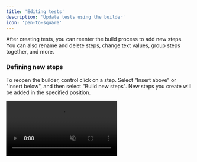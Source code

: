 ```yaml
---
title: 'Editing tests'
description: 'Update tests using the builder'
icon: 'pen-to-square'
---
```


After creating tests, you can reenter the build process to add new
steps. You can also rename and delete steps, change text values, group
steps together, and more.

### Defining new steps

To reopen the builder, control click on a step. Select "Insert above"
or "insert below", and then select "Build new
steps". New steps you create will be added in the specified position.

<Frame>
    <video
        autoPlay
        muted
        loop
        playsInline
        src="/media/insert.mp4"
    />
</Frame>

<br />


If you want to replace one or more steps with newly built ones, simply
[delete](#deleting-steps) the old steps and build new ones in their place.

### Renaming

You can rename a test or step by long clicking on its title.

### Deleting steps

Delete a step by command-clicking, then selecting "Delete step". You can
select multiple steps by shift-clicking, then control click to delete all
of them at once.

<Frame>
    <video
        autoPlay
        muted
        loop
        playsInline
        src="/media/delete.mp4"
    />
</Frame>

<br />

### Grouping steps

You can combine multiple steps into one by shift-clicking them, then
selecting "Group steps".

<Frame>
    <video
        autoPlay
        muted
        loop
        playsInline
        src="/media/group.mp4"
    />
</Frame>

<br />

### Updating test values

You can change the actual values used in a test (for example, typed
into an input field). Select the step or substep where it happens, and
then in the details view long click on the value and type the new one.
Your change will be saved automatically.

<Frame>
    <video
        autoPlay
        muted
        loop
        playsInline
        src="/media/edittext.mp4"
    />
</Frame>

<br />